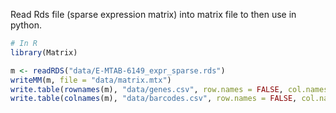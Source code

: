 Read Rds file (sparse expression matrix) into matrix file to then use in python.

```r
# In R
library(Matrix)

m <- readRDS("data/E-MTAB-6149_expr_sparse.rds")
writeMM(m, file = "data/matrix.mtx")
write.table(rownames(m), "data/genes.csv", row.names = FALSE, col.names = FALSE)
write.table(colnames(m), "data/barcodes.csv", row.names = FALSE, col.names = FALSE)

```

